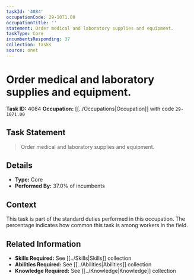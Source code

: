 ```yaml
---
taskId: '4084'
occupationCode: 29-1071.00
occupationTitle: ''
statement: Order medical and laboratory supplies and equipment.
taskType: Core
incumbentsResponding: 37
collection: Tasks
source: onet
---
```

# Order medical and laboratory supplies and equipment.

**Task ID:** 4084
**Occupation:** [[../Occupations|Occupation]] with code `29-1071.00`

## Task Statement

> Order medical and laboratory supplies and equipment.

## Details

- **Type:** Core
- **Performed By:** 37.0% of incumbents

## Context

This task is part of the standard duties performed in this occupation. The percentage indicates how common this task is among workers in the field.

## Related Information

- **Skills Required:** See [[../Skills|Skills]] collection
- **Abilities Required:** See [[../Abilities|Abilities]] collection
- **Knowledge Required:** See [[../Knowledge|Knowledge]] collection
